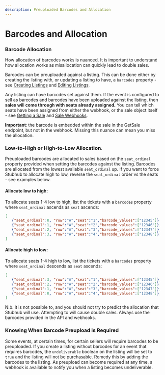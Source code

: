 ```yaml
---
description: Preuploaded Barcodes and Allocation
---
```


# Barcodes and Allocation

### Barcode Allocation

How allocation of barcodes works is nuanced. It is important to understand how allocation works as misallocation can quickly lead to double sales.

Barcodes can be preuploaded against a listing. This can be done either by creating the listing with, or updating a listing to have, a `barcodes` property - see [Creating Listings][create-listing-endpoint] and [Editing Listings][update-listing-endpoint].

[create-listing-endpoint]: /api-reference/inventory/#operation/SellerListings_CreateListingForRequestedEvent
[update-listing-endpoint]: /api-reference/inventory#operation/SellerListings_Patch

Any listing can have barcodes set against them. If the event is configured to sell as barcodes and barcodes have been uploaded against the listing, then **sales will come through with seats already assigned.** You can tell which seats have been assigned from either the webhook, or the sale object itself - see [Getting a Sale][get-sales-endpoint] and [Sale Webhooks][provisional-sale-webhook].

[get-sales-endpoint]: /api-reference/sales#operation/Sales_Get
[provisional-sale-webhook]: /api-reference/webhooks#tag/Topics/paths/provisional-sale/post

**Important**: the barcode is embedded within the sale in the GetSale endpoint, but not in the webhook. Missing this nuance can mean you miss the allocation.

### Low-to-High or High-to-Low Allocation.

Preuploaded barcodes are allocated to sales based on the `seat_ordinal` property provided when setting the barcodes against the listing. Barcodes are allocated from the lowest available `seat_ordinal` up. If you want to force Stubhub to allocate high to low, reverse the `seat_ordinal` order vs the seats - see examples below.

#### Allocate low to high:

To allocate seats 1-4 low to high, list the tickets with a `barcodes` property where `seat_ordinal` ascends as `seat` ascends:

```json
[
   {"seat_ordinal":0, "row":"A","seat":"1","barcode_values":["12345"]},
   {"seat_ordinal":1, "row":"A","seat":"2","barcode_values":["12346"]},
   {"seat_ordinal":2, "row":"A","seat":"3","barcode_values":["12347"]},
   {"seat_ordinal":3, "row":"A","seat":"4","barcode_values":["12348"]},
]
```

#### Allocate high to low:

To allocate seats 1-4 high to low, list the tickets with a `barcodes` property where `seat_ordinal` descends as `seat` ascends:

```json
[
   {"seat_ordinal":3, "row":"A","seat":"1","barcode_values":["12345"]},
   {"seat_ordinal":2, "row":"A","seat":"2","barcode_values":["12346"]},
   {"seat_ordinal":1, "row":"A","seat":"3","barcode_values":["12347"]},
   {"seat_ordinal":0, "row":"A","seat":"4","barcode_values":["12348"]},
]
```

N.b. it is not possible to, and you should not try to predict the allocation that Stubhub will use. Attempting to will cause double sales. Always use the barcodes provided in the API and webhooks.

### Knowing When Barcode Preupload is Required

Some events, at certain times, for certain sellers will require barcodes to be preuploaded. If you create a listing without barcodes for an event that requires barcodes, the `undeliverable` boolean on the listing will be set to `true` and the listing will not be purchasable. Remedy this by adding the barcodes to the listing. As preupload can become required at any time, a webhook is available to notify you when a listing becomes undeliverable. 
